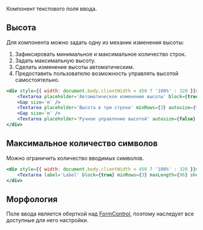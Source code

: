 Компонент текстового поля ввода.

## Высота

Для компонента можно задать одну из механик изменения высоты:

1. Зафиксировать минимальное и максимальное количество строк.
2. Задать максимальную высоту.
3. Сделать изменение высоты автоматическим.
4. Предоставить пользователю возможность управлять высотой самостоятельно.

```jsx live
<div style={{ width: document.body.clientWidth < 450 ? '100%' : 320 }}>
    <Textarea placeholder='Автоматическое изменение высоты' block={true}/>
    <Gap size='m' />
    <Textarea placeholder='Высота в три строки' minRows={3} autosize={false} block={true}/>
    <Gap size='m' />
    <Textarea placeholder='Ручное управление высотой' autosize={false} resize='vertical' minRows={3} block={true}/>
</div>
```

## Максимальное количество символов

Можно ограничить количество вводимых символов.

```jsx live
<div style={{ width: document.body.clientWidth < 450 ? '100%' : 320 }}>
    <Textarea label='Label' block={true} minRows={3} maxLength={96} showCounter={true}/>
</div>
```

## Морфология

Поле ввода является оберткой над [FormControl](?path=/docs/%D0%BA%D0%BE%D0%BC%D0%BF%D0%BE%D0%BD%D0%B5%D0%BD%D1%82%D1%8B-formcontrol--form-control),
поэтому наследует все доступные для него настройки.
